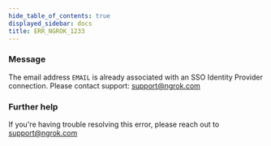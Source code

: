 ```yaml
---
hide_table_of_contents: true
displayed_sidebar: docs
title: ERR_NGROK_1233
---
```


### Message

The email address `EMAIL` is already associated with an SSO Identity Provider connection. Please contact support: support@ngrok.com

### Further help

If you're having trouble resolving this error, please reach out to [support@ngrok.com](mailto:support@ngrok.com?subject=Help%20with%20ERR_NGROK_1233)
